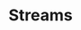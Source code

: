 ---
id: "node_tf_hard_003"
questionType: "TRUE_FALSE"
title: "Streams"
statement: "Writable streams emit a 'data' event when data is written."
difficulty: "HARD"
category: "Node.js"
correctAnswer: false
explanation: "Writable streams do not emit 'data'; readable streams do. Writable streams use 'drain' and 'finish'."
---
